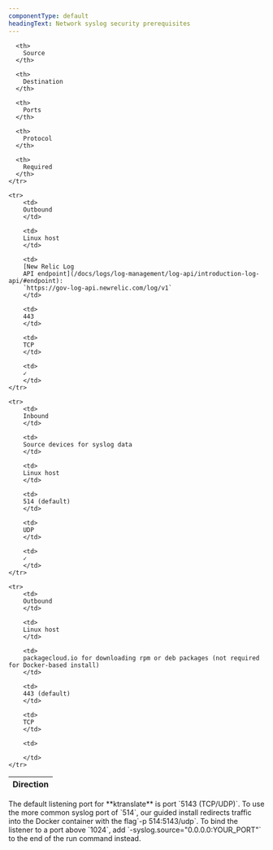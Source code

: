 ```yaml
---
componentType: default
headingText: Network syslog security prerequisites
---
```



<table>
  <thead>
    <tr>
      <th style={{ width: '100px' }}>
        Direction
      </th>

      <th>
        Source
      </th>

      <th>
        Destination
      </th>

      <th>
        Ports
      </th>

      <th>
        Protocol
      </th>

      <th>
        Required
      </th>
    </tr>
  </thead>

  <tbody>

    <tr>
        <td>
        Outbound
        </td>

        <td>
        Linux host
        </td>

        <td>
        [New Relic Log
        API endpoint](/docs/logs/log-management/log-api/introduction-log-api/#endpoint):
        `https://gov-log-api.newrelic.com/log/v1`
        </td>

        <td>
        443
        </td>

        <td>
        TCP
        </td>

        <td>
        ✓
        </td>
    </tr>

    <tr>
        <td>
        Inbound
        </td>

        <td>
        Source devices for syslog data
        </td>

        <td>
        Linux host
        </td>

        <td>
        514 (default)
        </td>

        <td>
        UDP
        </td>

        <td>
        ✓
        </td>
    </tr>

    <tr>
        <td>
        Outbound
        </td>

        <td>
        Linux host
        </td>

        <td>
        packagecloud.io for downloading rpm or deb packages (not required for Docker-based install)
        </td>

        <td>
        443 (default)
        </td>

        <td>
        TCP
        </td>

        <td>
        
        </td>
    </tr>
  </tbody>
</table>

<Callout variant="tip">
The default listening port for **ktranslate** is port `5143 (TCP/UDP)`. To use the more common syslog port of `514`, our guided install redirects traffic into the Docker container with the flag`-p 514:5143/udp`. To bind the listener to a port above `1024`, add `-syslog.source="0.0.0.0:YOUR_PORT"` to the end of the run command instead.
</Callout>
